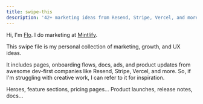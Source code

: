 ```yaml
---
title: swipe-this
description: '42+ marketing ideas from Resend, Stripe, Vercel, and more.'
---
```


Hi, I'm [Flo](https://read.cv/fmerian). I do marketing at [Mintlify](https://mintlify.com).

This swipe file is my personal collection of marketing, growth, and UX ideas.

It includes pages, onboarding flows, docs, ads, and product updates from awesome dev-first companies like Resend, Stripe, Vercel, and more. So, if I'm struggling with creative work, I can refer to it for inspiration.

<CardGroup cols={2}>
  <Card
    title="Landing Pages"
    icon="earth-americas"
    href="https://fmerian.mintlify.app/examples/pages.mdx"
  >
    Heroes, feature sections, pricing pages...
  </Card>
  <Card
    title="Technical Writings"
    icon="pen-nib"
    href="https://fmerian.mintlify.app/examples/posts.mdx"
  >
    Product launches, release notes, docs...
  </Card>
</CardGroup>
